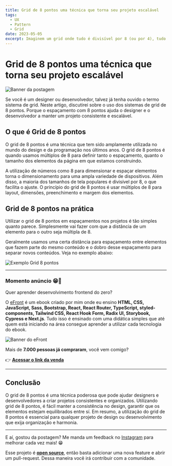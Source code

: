```yaml
---
title: Grid de 8 pontos uma técnica que torna seu projeto escalável
tags:
  - UX
  - Pattern
  - Grid
date: 2023-05-05
excerpt: Imaginem um grid onde tudo é divisível por 8 (ou por 4), tudo mesmo, e que seja escalonável para todas as resoluções de tela existentes hoje.
---
```


# Grid de 8 pontos uma técnica que torna seu projeto escalável

![Banner da postagem](/grid-de-8-pontos-uma-tecnica-que-tem-sido-amplamente-utilizada-na-ti.png)

Se você é um designer ou desenvolvedor, talvez já tenha ouvido o termo sistema de grid. Neste artigo, discutirei sobre o uso dos sistemas de grid de 8 pontos. Porque o espaçamento com 8 pontos ajuda o designer e o desenvolvedor a manter um projeto consistente e escalável.

## O que é Grid de 8 pontos

O grid de 8 pontos é uma técnica que tem sido amplamente utilizada no mundo do design e da programação nos últimos anos. O grid de 8 pontos é quando usamos múltiplos de 8 para definir tanto o espaçamento, quanto o tamanho dos elementos da página em que estamos construindo.

A utilização de números como 8 para dimensionar e espaçar elementos torna o dimensionamento para uma ampla variedade de dispositivos. Além disso, a maioria dos tamanhos de tela populares é divisível por 8, o que facilita o ajuste. O princípio do grid de 8 pontos é usar múltiplos de 8 para layout, dimensões, preenchimento e margem dos elementos.

## Grid de 8 pontos na prática

Utilizar o grid de 8 pontos em espaçamentos nos projetos é tão simples quanto parece. Simplesmente vai fazer com que a distância de um elemento para o outro seja múltipla de 8.

Geralmente usamos uma certa distância para espaçamento entre elementos que fazem parte do mesmo conteúdo e o dobro desse espaçamento para separar novos conteúdos. Veja no exemplo abaixo:

![Exemplo Grid 8 pontos](/grid8pontos.svg)

---

### Momento anúncio 😁🤘

Quer aprender desenvolvimento frontend do zero?

O [eFront](https://iuricode.com/efront/) é um ebook criado por mim onde eu ensino **HTML, CSS, JavaScript, Sass, Bootstrap, React, React Router, TypeScript, styled-components, Tailwind CSS, React Hook Form, Radix UI, Storybook, Cypress e Next.js**. Tudo isso é ensinado com uma didática simples que até quem está iniciando na área consegue aprender a utilizar cada tecnologia do ebook.

![Banner do eFront](/efront.png)

Mais de **7.000 pessoas já compraram**, você vem comigo?

👉 **[Acessar o link da venda](https://iuricode.com/efront/)**

---

## Conclusão

O grid de 8 pontos é uma técnica poderosa que pode ajudar designers e desenvolvedores a criar projetos consistentes e organizados. Utilizando grid de 8 pontos, é fácil manter a consistência no design, garantir que os elementos estejam equilibrados entre sí. Em resumo, a utilização do grid de 8 pontos é essencial para qualquer projeto de design ou desenvolvimento que exija organização e harmonia.

---

E aí, gostou da postagem? Me manda um feedback no [Instagram](https://www.instagram.com/iuricode/) para melhorar cada vez mais! 😁

Esse projeto é **[open source](https://github.com/iuricode/blog)**, então basta adicionar uma nova feature e abrir um pull-request. Dessa maneira você irá contribuir com a comunidade.
